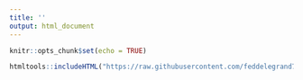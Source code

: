 ```yaml
---
title: ''
output: html_document
---
```


```r
knitr::opts_chunk$set(echo = TRUE)
```

```r
htmltools::includeHTML("https://raw.githubusercontent.com/feddelegrand7/plast/master/plastic.html")
```

